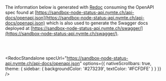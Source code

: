 
The information below is generated with [Redoc](https://redocly.com/docs/redoc) consuming the OpenAPI spec found at [https://sandbox-node-status-api.nymte.ch/api-docs/openapi.json](https://sandbox-node-status-api.nymte.ch/api-docs/openapi.json) which is also used to generate the Swagger docs deployed at [https://sandbox-node-status-api.nymte.ch/swagger/](https://sandbox-node-status-api.nymte.ch/swagger/).

<br /><br />

<RedocStandalone
  specUrl="https://sandbox-node-status-api.nymte.ch/api-docs/openapi.json"
  options={{
    nativeScrollbars: true,
    theme: {
      sidebar: {
        backgroundColor: '#273239',
        textColor: '#FCFDFE'
      }
    }
  }}
/>
